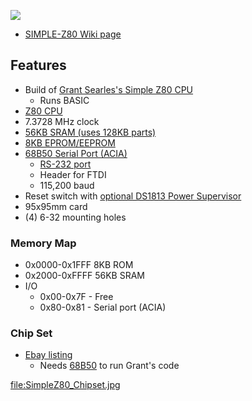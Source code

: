 <img src="https://raw.githubusercontent.com/douggilliland/Retro-Computers/refs/heads/master/Z80/SIMPLE-Z80/pics/SIMPLE-Z80_P1090251-720pxV.jpg"></img>

* [http://land-boards.com/blwiki/index.php?title=SIMPLE-Z80 SIMPLE-Z80 Wiki page]

== Features ==

* Build of [http://searle.x10host.com/z80/SimpleZ80.html Grant Searles's Simple Z80 CPU]
** Runs BASIC
* [https://github.com/douggilliland/Retro-Computers/blob/master/Z80/Parts/Z80%20Family/Z80%20CPU%20z80b8400.pdf Z80 CPU]
* 7.3728 MHz clock
* [https://github.com/land-boards/lb-boards/blob/master/RetroCPUs/SIMPLE-Z80/PARTS/TC551001_128KB_SRAM_datasheet.pdf 56KB SRAM (uses 128KB parts)]
* [https://github.com/douggilliland/Retro-Computers/blob/master/Z80/Parts/EEPROMs/EEPROM%2028C64.pdf 8KB EPROM/EEPROM]
* [https://github.com/land-boards/lb-boards/blob/master/RetroCPUs/SIMPLE-Z80/PARTS/MC68B50_43633.pdf 68B50 Serial Port (ACIA)]
** [https://github.com/land-boards/lb-boards/blob/master/RetroCPUs/SIMPLE-6502/PARTS/max232.pdf RS-232 port]
** Header for FTDI
** 115,200 baud
* Reset switch with [https://github.com/land-boards/lb-boards/blob/master/RetroCPUs/SIMPLE-6502/PARTS/ds1813-maxim%20integrated%20products_1178753.pdf optional DS1813 Power Supervisor]
* 95x95mm card
* (4) 6-32 mounting holes

=== Memory Map ===

* 0x0000-0x1FFF 8KB ROM
* 0x2000-0xFFFF 56KB SRAM
* I/O
** 0x00-0x7F - Free
** 0x80-0x81 - Serial port (ACIA)

=== Chip Set ===

* [https://www.ebay.com/itm/113735638336?hash=item1a7b2c1d40:g:93YAAOSwtk9go5uR&amdata=enc%3AAQAHAAAA0CjeSaZOW7IJt0NyR2yD7ilWLBLOhIXrKXUX00mtG4N2pCKiMj2ZmWvR2eYttWQWGhbYch81xsx3t3XDAFpKv1snVQMDOs%2BgIIUlq7KnkxRtImp%2BHKApjKwXS2CA%2FK5U0uOJ5AZnC%2BUxA4UEO8fhLc%2BucWWgY%2FysZU1Idm861p60B08tFLK25hEEO169mFVVKWJFdFm5xmP5bQVAd2GQVMEuFisq9hjkeoXJAbZsJG5hj45aIJ8Ftau0KsGfYAV9OxmNkOFFz5%2FG586nm0AMR4Q%3D%7Ctkp%3ABk9SR-CEoMHpYA Ebay listing]
** Needs [https://www.ebay.com/itm/363470308952?var=632689151269 68B50] to run Grant's code

[[file:SimpleZ80_Chipset.jpg]]
